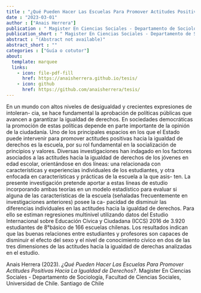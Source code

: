 ```yaml
---
title : "¿Qué Pueden Hacer Las Escuelas Para Promover Actitudes Positivas Hacia La Igualdad de Derechos?"
date : "2023-03-01"
author : ["Anais Herrera"]
publication : " Magister En Ciencias Sociales - Departamento de Sociología, Facultad de Ciencias Sociales, Universidad de Chile. Santiago de Chile"
publication_short : " Magister En Ciencias Sociales - Departamento de Sociología, Facultad de Ciencias Sociales, Universidad de Chile. Santiago de Chile"
abstract : "(Abstract not available)"
abstract_short : ""
categories : ["Guía o cotutor"]
about:
  template: marquee
  links:
    - icon: file-pdf-fill
      href: https://anaisherrera.github.io/tesis/
    - icon: github
      href: https://github.com/anaisherrera/tesis/
---
```

En un mundo con altos niveles de desigualdad y crecientes expresiones de intoleran-
cia, se hace fundamental la aprobación de políticas públicas que avancen a garantizar
la igualdad de derechos. En sociedades democráticas la promoción de estas políticas
depende en parte importante de la opinión de la ciudadanía. Uno de los principales
espacios en los que el Estado puede intervenir para promover actitudes positivas hacia
la igualdad de derechos es la escuela, por su rol fundamental en la socialización de
principios y valores. Diversas investigaciones han indagado en los factores asociados a
las actitudes hacia la igualdad de derechos de los jóvenes en edad escolar, orientándose
en dos líneas: una relacionada con características y experiencias individuales de los
estudiantes, y otra enfocada en características y prácticas de la escuela a la que asis-
ten. La presente investigación pretende aportar a estas líneas de estudio incorporando
ambas teorías en un modelo estadístico para evaluar si alguna de las características
de la escuela (señaladas frecuentemente en investigaciones anteriores) posee la ca-
pacidad de disminuir las diferencias individuales en las actitudes hacia la igualdad
de derechos. Para ello se estiman regresiones multinivel utilizando datos del Estudio Internacional sobre Educación Cívica y Ciudadana (ICCS) 2016 de 3.920 estudiantes
de 8°básico de 166 escuelas chilenas. Los resultados indican que las buenas relaciones
entre estudiantes y profesores son capaces de disminuir el efecto del sexo y el nivel de
conocimiento cívico en dos de las tres dimensiones de las actitudes hacia la igualdad
de derechas analizadas en el estudio.


::: {.callout-note title="How to cite this work"}

Anais Herrera (2023). *¿Qué Pueden Hacer Las Escuelas Para Promover Actitudes Positivas Hacia La Igualdad de Derechos?*.  Magister En Ciencias Sociales - Departamento de Sociología, Facultad de Ciencias Sociales, Universidad de Chile. Santiago de Chile

:::

